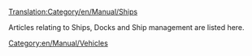 [[Translation:Category/en/Manual/Ships]]


Articles relating to Ships, Docks and Ship management are listed here.
[[Category:en/Manual/Vehicles]]

{{en/Catmore}}